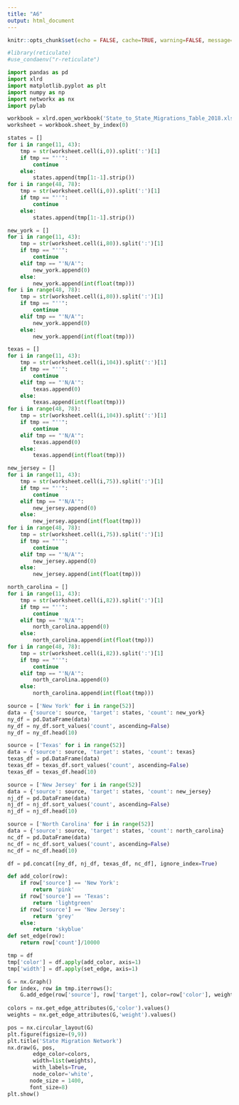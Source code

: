 ```yaml
---
title: "A6"
output: html_document
---
```


```r
knitr::opts_chunk$set(echo = FALSE, cache=TRUE, warning=FALSE, message=FALSE)
```

```R
#library(reticulate)
#use_condaenv("r-reticulate")
```


```python
import pandas as pd
import xlrd
import matplotlib.pyplot as plt
import numpy as np
import networkx as nx
import pylab
```

```python
workbook = xlrd.open_workbook('State_to_State_Migrations_Table_2018.xls')
worksheet = workbook.sheet_by_index(0)
```

```python
states = []
for i in range(11, 43):
    tmp = str(worksheet.cell(i,0)).split(':')[1]
    if tmp == "''":
        continue
    else:
        states.append(tmp[1:-1].strip())
for i in range(48, 78):
    tmp = str(worksheet.cell(i,0)).split(':')[1]
    if tmp == "''":
        continue
    else:
        states.append(tmp[1:-1].strip())

```

```python
new_york = []
for i in range(11, 43):
    tmp = str(worksheet.cell(i,80)).split(':')[1]
    if tmp == "''":
        continue
    elif tmp == "'N/A'":
        new_york.append(0)
    else:
        new_york.append(int(float(tmp)))
for i in range(48, 78):
    tmp = str(worksheet.cell(i,80)).split(':')[1]
    if tmp == "''":
        continue
    elif tmp == "'N/A'":
        new_york.append(0)
    else:
        new_york.append(int(float(tmp)))
```

```python
texas = []
for i in range(11, 43):
    tmp = str(worksheet.cell(i,104)).split(':')[1]
    if tmp == "''":
        continue
    elif tmp == "'N/A'":
        texas.append(0)
    else:
        texas.append(int(float(tmp)))
for i in range(48, 78):
    tmp = str(worksheet.cell(i,104)).split(':')[1]
    if tmp == "''":
        continue
    elif tmp == "'N/A'":
        texas.append(0)
    else:
        texas.append(int(float(tmp)))
```

```python
new_jersey = []
for i in range(11, 43):
    tmp = str(worksheet.cell(i,75)).split(':')[1]
    if tmp == "''":
        continue
    elif tmp == "'N/A'":
        new_jersey.append(0)
    else:
        new_jersey.append(int(float(tmp)))
for i in range(48, 78):
    tmp = str(worksheet.cell(i,75)).split(':')[1]
    if tmp == "''":
        continue
    elif tmp == "'N/A'":
        new_jersey.append(0)
    else:
        new_jersey.append(int(float(tmp)))
```

```python
north_carolina = []
for i in range(11, 43):
    tmp = str(worksheet.cell(i,82)).split(':')[1]
    if tmp == "''":
        continue
    elif tmp == "'N/A'":
        north_carolina.append(0)
    else:
        north_carolina.append(int(float(tmp)))
for i in range(48, 78):
    tmp = str(worksheet.cell(i,82)).split(':')[1]
    if tmp == "''":
        continue
    elif tmp == "'N/A'":
        north_carolina.append(0)
    else:
        north_carolina.append(int(float(tmp)))
```

```python
source = ['New York' for i in range(52)]
data = {'source': source, 'target': states, 'count': new_york}
ny_df = pd.DataFrame(data) 
ny_df = ny_df.sort_values('count', ascending=False)
ny_df = ny_df.head(10)
```

```python
source = ['Texas' for i in range(52)]
data = {'source': source, 'target': states, 'count': texas}
texas_df = pd.DataFrame(data) 
texas_df = texas_df.sort_values('count', ascending=False)
texas_df = texas_df.head(10)
```

```python
source = ['New Jersey' for i in range(52)]
data = {'source': source, 'target': states, 'count': new_jersey}
nj_df = pd.DataFrame(data) 
nj_df = nj_df.sort_values('count', ascending=False)
nj_df = nj_df.head(10)
```

```python
source = ['North Carolina' for i in range(52)]
data = {'source': source, 'target': states, 'count': north_carolina}
nc_df = pd.DataFrame(data) 
nc_df = nc_df.sort_values('count', ascending=False)
nc_df = nc_df.head(10)
```

```python
df = pd.concat([ny_df, nj_df, texas_df, nc_df], ignore_index=True)
```

```python
def add_color(row):
    if row['source'] == 'New York':
        return 'pink'
    if row['source'] == 'Texas':
        return 'lightgreen'
    if row['source'] == 'New Jersey':
        return 'grey'
    else:
        return 'skyblue'
def set_edge(row):
    return row['count']/10000
```

```python
tmp = df
tmp['color'] = df.apply(add_color, axis=1)
tmp['width'] = df.apply(set_edge, axis=1)
```

```python
G = nx.Graph()
for index, row in tmp.iterrows():
    G.add_edge(row['source'], row['target'], color=row['color'], weight=row['width'])
    
colors = nx.get_edge_attributes(G,'color').values()
weights = nx.get_edge_attributes(G,'weight').values()

pos = nx.circular_layout(G)
plt.figure(figsize=(9,9))
plt.title('State Migration Network')
nx.draw(G, pos, 
        edge_color=colors, 
        width=list(weights),
        with_labels=True,
        node_color='white',
       node_size = 1400,
       font_size=8)
plt.show()

```